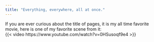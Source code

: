 ```yaml
---
title: "Everything, everywhere, all at once."
---
```

If you are ever curious about the title of pages, it is my all time favorite movie, here is one of my favorite scene from it:  
{{< video https://www.youtube.com/watch?v=0HSusoqf9e4 >}}